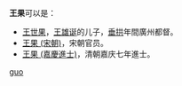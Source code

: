 '''王果'''可以是：
* [[王世果|王世果]]，[[王雄诞|王雄诞]]的儿子，[[垂拱|垂拱]]年間廣州都督。
* [[王果_(宋朝)|王果 (宋朝)]]，宋朝官员。
* [[王果_(嘉慶進士)|王果 (嘉慶進士)]]，清朝嘉庆七年進士。

{{disambig}}

[[Category:二字王姓人名消歧义|guo]]